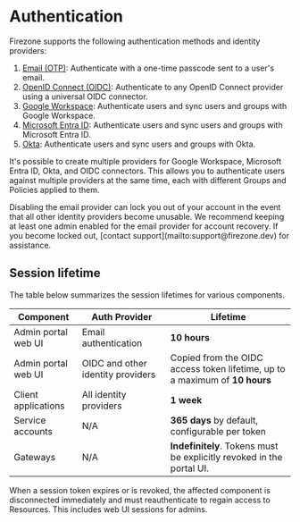 
# Authentication

Firezone supports the following authentication methods and identity providers:

1. [Email (OTP)](/kb/authenticate/email): Authenticate with a one-time passcode
   sent to a user's email.
1. [OpenID Connect (OIDC)](/kb/authenticate/oidc): Authenticate to any OpenID
   Connect provider using a universal OIDC connector.
1. [Google Workspace](/kb/authenticate/google): Authenticate users and sync
   users and groups with Google Workspace.
1. [Microsoft Entra ID](/kb/authenticate/entra): Authenticate users and sync
   users and groups with Microsoft Entra ID.
1. [Okta](/kb/authenticate/okta): Authenticate users and sync users and groups
   with Okta.

It's possible to create multiple providers for Google Workspace, Microsoft Entra
ID, Okta, and OIDC connectors. This allows you to authenticate users against
multiple providers at the same time, each with different Groups and Policies
applied to them.

<Alert color="warning">
  Disabling the email provider can lock you out of your account in the event
  that all other identity providers become unusable. We recommend keeping at
  least one admin enabled for the email provider for account recovery. If you
  become locked out, [contact support](mailto:support@firezone.dev) for
  assistance.
</Alert>

## Session lifetime

The table below summarizes the session lifetimes for various components.

| Component           | Auth Provider                     | Lifetime                                                                    |
| ------------------- | --------------------------------- | --------------------------------------------------------------------------- |
| Admin portal web UI | Email authentication              | **10 hours**                                                                |
| Admin portal web UI | OIDC and other identity providers | Copied from the OIDC access token lifetime, up to a maximum of **10 hours** |
| Client applications | All identity providers            | **1 week**                                                                  |
| Service accounts    | N/A                               | **365 days** by default, configurable per token                             |
| Gateways            | N/A                               | **Indefinitely**. Tokens must be explicitly revoked in the portal UI.       |

When a session token expires or is revoked, the affected component is
disconnected immediately and must reauthenticate to regain access to Resources.
This includes web UI sessions for admins.
